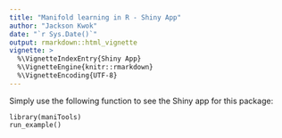 ```yaml
---
title: "Manifold learning in R - Shiny App"
author: "Jackson Kwok"
date: "`r Sys.Date()`"
output: rmarkdown::html_vignette
vignette: >
  %\VignetteIndexEntry{Shiny App}
  %\VignetteEngine{knitr::rmarkdown}
  %\VignetteEncoding{UTF-8}
---
```

Simply use the following function to see the Shiny app for this package:
```
library(maniTools)
run_example()
```
